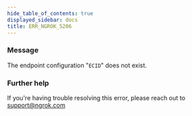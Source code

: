 ```yaml
---
hide_table_of_contents: true
displayed_sidebar: docs
title: ERR_NGROK_5206
---
```




### Message

The endpoint configuration "`ECID`" does not exist.

<ErrorDetails error="err_ngrok_5206" />

### Further help

If you're having trouble resolving this error, please reach out to [support@ngrok.com](mailto:support@ngrok.com?subject=Help%20with%20ERR_NGROK_5206)
